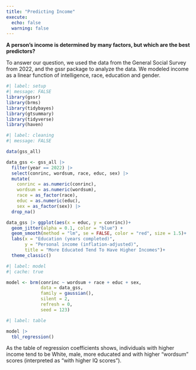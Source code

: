 ```yaml
---
title: "Predicting Income"
execute: 
  echo: false
  warning: false
---
```


**A person's income is determined by many factors, but which are the best predictors?**

To answer our question, we used the data from the General Social Survey from 2022, and the gssr package to analyze the data. We modeled income as a linear function of intelligence, race, education and gender. 

```r
#| label: setup
#| message: FALSE
library(gssr)
library(brms)
library(tidybayes)
library(gtsummary)
library(tidyverse)
library(haven)
```

```r
#| label: cleaning
#| message: FALSE 

data(gss_all)

data_gss <- gss_all |>
  filter(year == 2022) |>
  select(conrinc, wordsum, race, educ, sex) |> 
  mutate(
    conrinc = as.numeric(conrinc),
    wordsum = as.numeric(wordsum),
    race = as_factor(race),
    educ = as.numeric(educ),
    sex = as_factor(sex)) |>
  drop_na()
```

```r
data_gss |> ggplot(aes(x = educ, y = conrinc))+
  geom_jitter(alpha = 0.1, color = "blue") +
  geom_smooth(method = "lm", se = FALSE, color = "red", size = 1.5)+
  labs(x = "Education (years completed)",
       y = "Personal income (inflation-adjusted)",
       title = "More Educated Tend To Have Higher Incomes")+
  theme_classic()
```


```r
#| label: model
#| cache: true

model <- brm(conrinc ~ wordsum + race + educ + sex, 
             data = data_gss, 
             family = gaussian(),
             silent = 2,
             refresh = 0,
             seed = 123)

```

```r
#| label: table

model |> 
  tbl_regression()


```

As the table of regression coefficients shows, individuals with higher income tend to be White, male, more educated and with higher "wordsum" scores (interpreted as "with higher IQ scores").